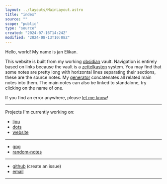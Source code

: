 ```yaml
---
layout: ../layouts/MainLayout.astro
title: "index"
source: ""
scope: "public"
type: "source"
created: "2024-07-16T14:24Z"
modified: "2024-08-13T10:08Z"
---
```



<NoteMeta name="hello-world" source="" scope="public" type="main" created="2024-06-13T19:58Z" modified="2024-07-16T14:27Z" />

Hello, world! My name is jan Elikan.

This website is built from my working [obsidian](/obsidian) vault. Navigation is entirely based on links because the vault is a [zettelkasten](/zettelkasten) system. You may find that some notes are pretty long with horizontal lines separating their sections, these are the source notes. My [generator](https://github.com/janElikan/site-builder) concatenates all related main notes into them. The main notes can also be linked to standalone, try clicking on the name of one.

If you find an error anywhere, please [let me know](/contact)!

---

<NoteMeta name="now" source="" scope="public" type="main" created="2024-07-16T14:24Z" modified="2024-08-05T15:22Z" />

Projects I'm currently working on:
- [lipu](/lipu)
- [dots](/dots)
- [website](/website)

---

<NoteMeta name="top-level-source-notes" source="" scope="public" type="main" created="2024-07-16T14:26Z" modified="2024-07-16T14:50Z" />

- [gpg](/gpg)
- [random-notes](/random-notes)

---

<NoteMeta name="contact" source="" scope="public" type="main" created="2024-07-16T14:19Z" modified="2024-07-19T10:40Z" />

- [github](https://github.com/janElikan/janElikan.github.io) (create an issue)
- [email](mailto:janelikan@proton.me)

---

<NoteMeta name="brainmade-mark" source="https://brainmade.org/" scope="public" type="main" created="2024-08-13T10:04Z" modified="2024-08-13T10:10Z" />

<a href="https://brainmade.org/">
<svg width="256" height="80" viewBox="0 0 256 80" fill="none" xmlns="http://www.w3.org/2000/svg">
<g clip-path="url(#clip0_4_23)">
<path d="M52.612 78.7824H23.33C21.9166 78.7824 20.7709 77.6368 20.7709 76.2235V68.5467H12.7969C11.3836 68.5467 10.2378 67.401 10.2378 65.9877V55.3135L1.41666 50.9172C0.0382205 50.2291 -0.424107 48.488 0.431411 47.2068L10.2378 32.4928V28.1426C10.2412 12.599 22.8433 0.000244141 38.3878 0.000244141C53.9322 0.000244141 66.5344 12.599 66.5377 28.1426C65.9063 55.9671 55.7774 51.6594 55.3571 62.1884L55.1711 76.2235C55.1617 76.9301 54.8846 77.5699 54.4215 78.0329C53.9584 78.496 53.3187 78.7824 52.612 78.7824ZM25.8891 73.6645H50.0529L50.3386 59.1231C50.0761 52.467 62.0549 50.8795 61.4196 28.3885C61.0605 15.6763 51.1058 5.11757 38.3878 5.11757C25.6698 5.11757 15.359 15.4253 15.356 28.1426V33.2605C15.3552 33.7658 15.2057 34.2598 14.9261 34.6807L6.29684 47.6213L13.9408 51.4418C14.8085 51.8754 15.3565 52.7622 15.356 53.7321V63.4288H23.33C24.7433 63.4288 25.8891 64.5744 25.8891 65.9877V73.6645Z" fill="var(--color-text)"/>
<path d="M40.3721 58.2219V38.9335C40.4904 38.9335 40.6087 38.9524 40.727 38.9524C50.4958 38.9397 57.7768 29.9404 55.7494 20.3848C55.555 19.4713 54.8413 18.7576 53.9278 18.5633C45.8216 16.8321 37.8066 21.8546 35.8299 29.904C35.8064 29.8804 35.7873 29.8543 35.7637 29.8306C32.09 26.1425 26.7949 24.5718 21.7042 25.6601C20.7906 25.8544 20.0769 26.5681 19.8826 27.4816C17.8553 37.0362 25.1347 46.0349 34.9026 46.0492C35.1392 46.0492 35.3947 46.0208 35.6407 46.009V58.2219H40.3721ZM43.211 26.0788C45.3532 23.9341 48.3082 22.8043 51.3349 22.9728C51.6841 29.3127 46.4475 34.5501 40.1072 34.2023C39.9298 31.1748 41.06 28.2168 43.211 26.0788ZM27.4032 38.1931C25.2499 36.0557 24.1149 33.0987 24.2852 30.0696C30.6292 29.7121 35.8718 34.9555 35.5129 41.2991C32.4895 41.4687 29.5401 40.3385 27.4032 38.1931Z" fill="var(--color-text)"/>
<path d="M104.235 24.6122C104.235 27.7406 103.191 30.1603 101.102 31.8712C99.0136 33.5821 96.1129 34.4375 92.4 34.4375H77.0625V0H91.0947C94.8366 0 97.6648 0.733233 99.5792 2.1997C101.508 3.64987 102.473 5.80069 102.473 8.65215C102.473 10.6074 101.987 12.2613 101.015 13.6137C100.058 14.9498 98.593 15.8541 96.6205 16.3267C99.1006 16.6525 100.986 17.5324 102.277 18.9663C103.582 20.3839 104.235 22.2658 104.235 24.6122ZM96.0114 9.62979C96.0114 8.08185 95.569 6.98201 94.6843 6.33024C93.8141 5.67848 92.516 5.3526 90.7901 5.3526H83.4803V13.8825H90.8336C92.6466 13.8825 93.9591 13.5322 94.7713 12.8316C95.598 12.1146 96.0114 11.0474 96.0114 9.62979ZM97.7953 24.05C97.7953 20.8238 95.7358 19.2107 91.6168 19.2107H83.4803V29.0849H91.8561C93.9156 29.0849 95.4167 28.6694 96.3595 27.8384C97.3167 26.9911 97.7953 25.7283 97.7953 24.05Z" fill="var(--color-text)"/>
<path d="M130.319 34.4375L123.206 21.3615H115.678V34.4375H109.26V0H124.576C128.231 0 131.052 0.888026 133.039 2.66408C135.026 4.42384 136.019 6.95756 136.019 10.2653C136.019 12.6768 135.41 14.7624 134.192 16.5222C132.974 18.2656 131.327 19.4144 129.253 19.9684L137.542 34.4375H130.319ZM129.558 10.5586C129.558 7.25086 127.673 5.59701 123.902 5.59701H115.678V15.7645H124.076C125.874 15.7645 127.237 15.3083 128.166 14.3958C129.094 13.4833 129.558 12.2043 129.558 10.5586Z" fill="var(--color-text)"/>
<path d="M163.127 34.4375L160.407 25.6387H148.724L146.005 34.4375H139.587L150.769 0H158.34L169.479 34.4375H163.127ZM154.555 5.30372L154.424 5.84142C154.279 6.42801 154.105 7.09606 153.902 7.84559C153.699 8.59512 152.452 12.7175 150.16 20.2128H158.971L155.947 10.3141L155.012 6.99015L154.555 5.30372Z" fill="var(--color-text)"/>
<path d="M173.656 34.4375V0H180.074V34.4375H173.656Z" fill="var(--color-text)"/>
<path d="M204.723 34.4375L191.365 7.91891C191.626 10.4934 191.756 12.5627 191.756 14.127V34.4375H186.057V0H193.388L206.942 26.7386C206.681 24.2782 206.55 22.0377 206.55 20.0173V0H212.25V34.4375H204.723Z" fill="var(--color-text)"/>
<path d="M105.259 78.75V58.0667C105.259 57.5985 105.259 57.1302 105.259 56.662C105.274 56.1938 105.351 54.1836 105.489 50.6314C104.399 54.9747 103.593 58.0021 103.071 59.7136L97.2209 78.75H92.3844L86.5346 59.7136L84.0702 50.6314C84.2545 54.3773 84.3466 56.8557 84.3466 58.0667V78.75H78.3125V44.625H87.4097L93.2136 63.7098L93.7202 65.5505L94.8257 70.1279L96.2767 64.6544L102.242 44.625H111.293V78.75H105.259Z" fill="var(--color-text)"/>
<path d="M140.542 78.75L137.663 70.031H125.296L122.417 78.75H115.623L127.461 44.625H135.475L147.267 78.75H140.542ZM131.468 49.8806L131.33 50.4134C131.176 50.9947 130.992 51.6567 130.777 52.3994C130.562 53.1421 129.242 57.2271 126.816 64.6544H136.143L132.942 54.8455L131.952 51.5517L131.468 49.8806Z" fill="var(--color-text)"/>
<path d="M180.616 61.4332C180.616 64.9531 179.956 68.0289 178.636 70.6608C177.33 73.2764 175.473 75.2786 173.062 76.6671C170.667 78.0557 167.918 78.75 164.817 78.75H151.689V44.625H163.435C168.901 44.625 173.131 46.0782 176.125 48.9845C179.119 51.8746 180.616 56.0242 180.616 61.4332ZM173.776 61.4332C173.776 57.768 172.87 54.9747 171.058 53.0533C169.247 51.1158 166.659 50.147 163.297 50.147H158.483V73.228H164.241C167.158 73.228 169.477 72.1704 171.197 70.0553C172.916 67.9401 173.776 65.0661 173.776 61.4332Z" fill="var(--color-text)"/>
<path d="M185.775 78.75V44.625H211.293V50.147H192.569V58.7206H209.889V64.2426H192.569V73.228H212.238V78.75H185.775Z" fill="var(--color-text)"/>
<path d="M217.282 78.75V71.3631H223.937V78.75H217.282Z" fill="var(--color-text)"/>
<path d="M242.168 54.4524C244.943 54.4524 247.384 54.9731 249.491 56.0144C251.597 57.0557 253.212 58.5458 254.335 60.4847C255.445 62.4237 256 64.6858 256 67.2711C256 71.2448 254.77 74.3627 252.31 76.6248C249.838 78.8749 246.457 80 242.168 80C237.891 80 234.555 78.8749 232.158 76.6248C229.761 74.3746 228.562 71.2448 228.562 67.2352C228.562 63.2256 229.774 60.0957 232.196 57.8456C234.618 55.5835 237.942 54.4524 242.168 54.4524ZM242.168 59.8564C239.292 59.8564 237.04 60.5027 235.412 61.7953C233.772 63.088 232.952 64.9013 232.952 67.2352C232.952 69.605 233.766 71.4363 235.393 72.7289C237.008 74.0215 239.266 74.6679 242.168 74.6679C245.094 74.6679 247.403 74.0096 249.093 72.693C250.771 71.3645 251.61 69.5572 251.61 67.2711C251.61 64.9013 250.79 63.076 249.15 61.7953C247.51 60.5027 245.183 59.8564 242.168 59.8564Z" fill="var(--color-text)"/>
<path d="M255.622 33.0521L245.498 38.9228V45.1347H255.622V50.4309H228.96V37.7917C228.96 34.7756 229.647 32.4476 231.022 30.8079C232.385 29.1682 234.346 28.3483 236.907 28.3483C238.774 28.3483 240.389 28.851 241.751 29.8564C243.101 30.8618 243.991 32.2202 244.419 33.9318L255.622 27.0916V33.0521ZM237.134 33.6804C234.574 33.6804 233.293 35.2364 233.293 38.3483V45.1347H241.165V38.2047C241.165 36.7205 240.812 35.5955 240.105 34.8294C239.399 34.0634 238.408 33.6804 237.134 33.6804Z" fill="var(--color-text)"/>
<path d="M251.629 11.8492C251.629 10.4728 251.421 9.13824 251.004 7.8456C250.576 6.55296 250.033 5.55356 249.377 4.8474H245.687V11.0233H241.562V0H251.364C252.815 1.34051 253.95 3.08797 254.77 5.24237C255.59 7.3848 256 9.63495 256 11.9928C256 16.1101 254.802 19.2759 252.405 21.4901C249.995 23.7044 246.583 24.8115 242.168 24.8115C237.778 24.8115 234.416 23.6984 232.082 21.4722C229.736 19.246 228.562 16.0443 228.562 11.8671C228.562 5.93058 230.877 2.1544 235.507 0.5386L237.059 5.4219C235.709 5.94853 234.687 6.77439 233.993 7.89946C233.299 9.02454 232.952 10.3471 232.952 11.8671C232.952 14.3567 233.747 16.2478 235.337 17.5404C236.926 18.833 239.203 19.4794 242.168 19.4794C245.183 19.4794 247.516 18.8151 249.169 17.4865C250.809 16.146 251.629 14.2669 251.629 11.8492Z" fill="var(--color-text)"/>
</g>
<defs>
<clipPath id="clip0_4_23">
<rect width="256" height="80" fill="var(--color-text)"/>
</clipPath>
</defs>
</svg>
</a>